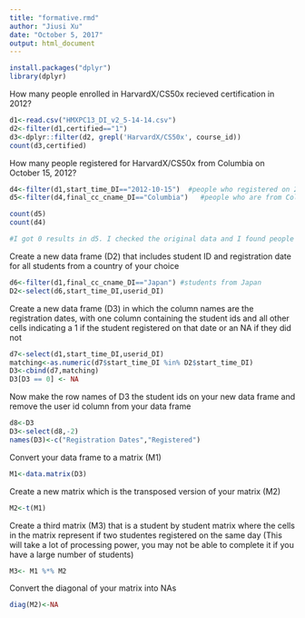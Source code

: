 ```yaml
---
title: "formative.rmd"
author: "Jiusi Xu"
date: "October 5, 2017"
output: html_document
---
```


```r
install.packages("dplyr")
library(dplyr)

```

How many people enrolled in HarvardX/CS50x recieved certification in 2012? 

```r
d1<-read.csv("HMXPC13_DI_v2_5-14-14.csv")
d2<-filter(d1,certified=="1")
d3<-dplyr::filter(d2, grepl('HarvardX/CS50x', course_id))
count(d3,certified)   

```

How many people registered for HarvardX/CS50x from Columbia on October 15, 2012?

```r
d4<-filter(d1,start_time_DI=="2012-10-15")  #people who registered on 2012/10/15
d5<-filter(d4,final_cc_cname_DI=="Columbia")   #people who are from Columbia and registered on 2012/10/15

count(d5)
count(d4)

#I got 0 results in d5. I checked the original data and I found people from Columbia. It should not be 0 results.
```

Create a new data frame (D2) that includes student ID and registration date for all students from a country of your choice

```r
d6<-filter(d1,final_cc_cname_DI=="Japan") #students from Japan
D2<-select(d6,start_time_DI,userid_DI)

```

Create a new data frame (D3) in which the column names are the registration dates, with one column containing the student ids and all other cells indicating a 1 if the student registered on that date or an NA if they did not

```r
d7<-select(d1,start_time_DI,userid_DI)
matching<-as.numeric(d7$start_time_DI %in% D2$start_time_DI)
D3<-cbind(d7,matching)
D3[D3 == 0] <- NA

```

Now make the row names of D3 the student ids on your new data frame and remove the user id column from your data frame

```r
d8<-D3
D3<-select(d8,-2)
names(D3)<-c("Registration Dates","Registered")

```

Convert your data frame to a matrix (M1)

```r
M1<-data.matrix(D3)

```

Create a new matrix which is the transposed version of your matrix (M2)

```r
M2<-t(M1)

```

Create a third matrix (M3) that is a student by student matrix where the cells in the matrix represent if two studentes registered on the same day (This will take a lot of processing power, you may not be able to complete it if you have a large number of students)


```r
M3<- M1 %*% M2
```

Convert the diagonal of your matrix into NAs

```r
diag(M2)<-NA

```
